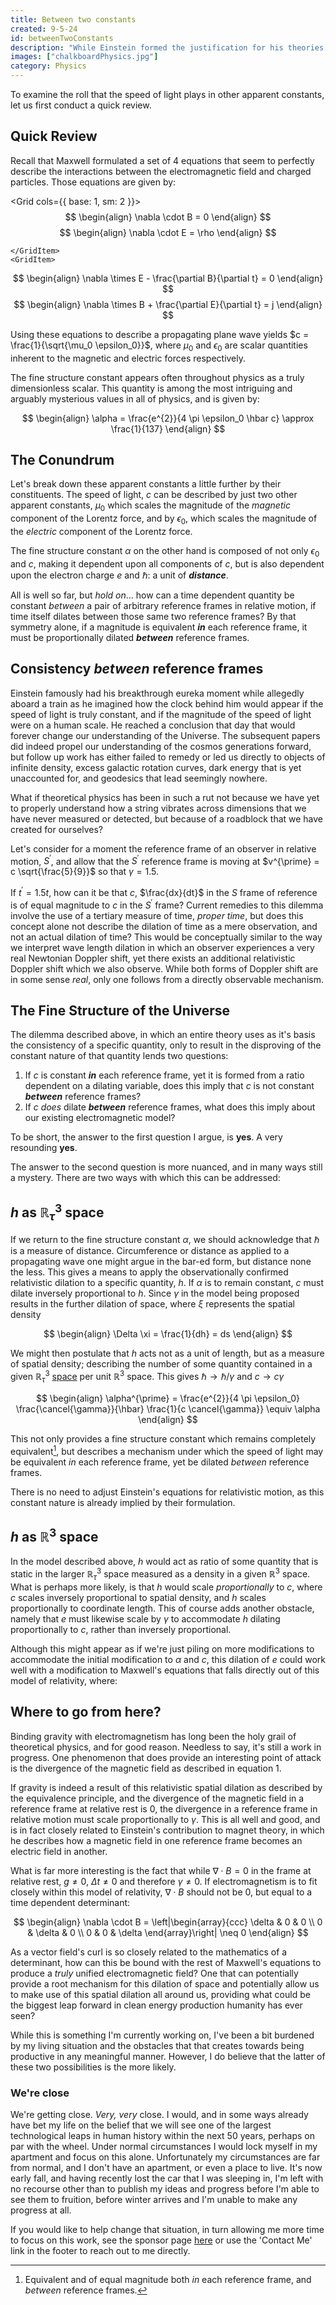 ```yaml
---
title: Between two constants
created: 9-5-24
id: betweenTwoConstants
description: "While Einstein formed the justification for his theories of relativity on the constant nature of the speed of light, as Maxwell's equations seem to imply that the speed of light is formed from other apparent constants, the fine structure constant tells a different story."
images: ["chalkboardPhysics.jpg"]
category: Physics
---
```


To examine the roll that the speed of light plays in other apparent constants, let us first conduct a quick review.

## Quick Review

Recall that Maxwell formulated a set of 4 equations that seem to perfectly describe the interactions between the electromagnetic field and charged particles. Those equations are given by:

<Grid cols={{
    base: 1,
    sm: 2
}}>
    <GridItem>
$$
\begin{align}
\nabla \cdot B = 0 
\end{align}
$$
    </GridItem>
    <GridItem>
$$
\begin{align}
\nabla \cdot E = \rho
\end{align}
$$

    </GridItem>
    <GridItem>
$$
\begin{align}
\nabla \times E - \frac{\partial B}{\partial t} = 0 
\end{align}
$$
    </GridItem>
    <GridItem>
$$
\begin{align}
\nabla \times B + \frac{\partial E}{\partial t} = j
\end{align}
$$
    </GridItem>
</Grid>



Using these equations to describe a propagating plane wave yields $c = \frac{1}{\sqrt{\mu_0 \epsilon_0}}$, where $\mu_0$ and $\epsilon_0$ are scalar quantities inherent to the magnetic and electric forces respectively.


The fine structure constant appears often throughout physics as a truly dimensionless scalar. This quantity is among the most intriguing and arguably mysterious values in all of physics, and is given by:

$$
\begin{align}
\alpha = \frac{e^{2}}{4 \pi \epsilon_0 \hbar c} \approx \frac{1}{137}
\end{align}
$$


## The Conundrum

Let's break down these apparent constants a little further by their constituents. The speed of light, $c$ can be described by just two other apparent constants, $\mu_0$ which scales the magnitude of the _magnetic_ component of the Lorentz force, and by $\epsilon_0$, which scales the magnitude of the _electric_ component of the Lorentz force.

The fine structure constant $\alpha$ on the other hand is composed of not only $\epsilon_0$ and $c$,  making it dependent upon all components of $c$, but is also dependent upon the electron charge $e$ and $\hbar$: a unit of ***distance***.

All is well so far, but _hold on_... how can a time dependent quantity be constant _between_ a pair of arbitrary reference frames in relative motion, if time itself dilates between those same two reference frames? By that symmetry alone, if a magnitude is equivalent ***in*** each reference frame, it must be proportionally dilated ***between*** reference frames.


## Consistency _between_ reference frames

Einstein famously had his breakthrough eureka moment while allegedly aboard a train as he imagined how the clock behind him would appear if the speed of light is truly constant, and if the magnitude of the speed of light were on a human scale. He reached a conclusion that day that would forever change our understanding of the Universe. The subsequent papers did indeed propel our understanding of the cosmos generations forward, but follow up work has either failed to remedy or led us directly to objects of infinite density, excess galactic rotation curves, dark energy that is yet unaccounted for, and geodesics that lead seemingly nowhere.

What if theoretical physics has been in such a rut not because we have yet to properly understand how a string vibrates across dimensions that we have never measured or detected, but because of a roadblock that we have created for ourselves?

Let's consider for a moment the reference frame of an observer in relative motion, $S^{\prime}$, and allow that the $S^{\prime}$ reference frame is moving at $v^{\prime} = c \sqrt{\frac{5}{9}}$ so that $\gamma = 1.5$.

If $t^{\prime} = 1.5 t$, how can it be that $c$, $\frac{dx}{dt}$ in the $S$ frame of reference is of equal magnitude to $c$ in the $S^{\prime}$ frame? Current remedies to this dilemma involve the use of a tertiary measure of time, _proper time_, but does this concept alone not describe the dilation of time as a mere observation, and not an actual dilation of time? This would be conceptually similar to the way we interpret wave length dilation in which an observer experiences a very real Newtonian Doppler shift, yet there exists an additional relativistic Doppler shift which we also observe. While both forms of Doppler shift are in some sense _real_, only one follows from a directly observable mechanism.


## The Fine Structure of the Universe

The dilemma described above, in which an entire theory uses as it's basis the consistency of a specific quantity, only to result in the disproving of the constant nature of that quantity lends two questions:

1. If $c$ is constant ***in*** each reference frame, yet it is formed from a ratio dependent on a dilating variable, does this imply that $c$ is not constant ***between*** reference frames?
2. If $c$ _does_ dilate ***between*** reference frames, what does this imply about our existing electromagnetic model?

To be short, the answer to the first question I argue, is **yes**. A very resounding **yes**.

The answer to the second question is more nuanced, and in many ways still a mystery. There are two ways with which this can be addressed:

## $h$ as $\mathbb{R}^{3}_\tau$ space

If we return to the fine structure constant $\alpha$, we should acknowledge that $\hbar$ is a measure of distance. Circumference or distance as applied to a propagating wave one might argue in the bar-ed form, but distance none the less. This gives a means to apply the observationally confirmed relativistic dilation to a specific quantity, $h$. If $\alpha$ is to remain constant, $c$ must dilate inversely proportional to $h$. Since $\gamma$ in the model being proposed results in the further dilation of space, where $\xi$ represents the spatial density

$$
\begin{align}
 \Delta \xi = \frac{1}{dh} = ds
\end{align}
$$

We might then postulate that $h$ acts not as a unit of length, but as a measure of spatial density; describing the number of some quantity contained in a given $\mathbb{R}^{3}_\tau$ [space](/blog/physics/problemsResolvedByTheory#charged-particle-gravitational-accel) per unit $\mathbb{R}^{3}$ space. This gives $\hbar \to \hbar / \gamma$ and $c \to c \gamma$

$$
\begin{align}
\alpha^{\prime} = \frac{e^{2}}{4 \pi \epsilon_0} \frac{\cancel{\gamma}}{\hbar} \frac{1}{c \cancel{\gamma}} \equiv \alpha
\end{align}
$$

This not only provides a fine structure constant which remains completely equivalent[^1], but describes a mechanism under which the speed of light may be equivalent _in_ each reference frame, yet be dilated _between_ reference frames.

There is no need to adjust Einstein's equations for relativistic motion, as this constant nature is already implied by their formulation.

## $h$ as $\mathbb{R}^{3}$ space

In the model described above, $h$ would act as ratio of some quantity that is static in the larger $\mathbb{R}^{3}_\tau$ space measured as a density in a given $\mathbb{R}^{3}$ space. What is perhaps more likely, is that $h$ would scale _proportionally_ to $c$, where $c$ scales inversely proportional to spatial density, and $h$ scales proportionally to coordinate length. This of course adds another obstacle, namely that $e$ must likewise scale by $\gamma$ to accommodate $h$ dilating proportionally to $c$, rather than inversely proportional.

Although this might appear as if we're just piling on more modifications to accommodate the initial modification to $\alpha$ and $c$, this dilation of $e$ could work well with a modification to Maxwell's equations that falls directly out of this model of relativity, where:


## Where to go from here?

Binding gravity with electromagnetism has long been the holy grail of theoretical physics, and for good reason. Needless to say, it's still a work in progress. One phenomenon that does provide an interesting point of attack is the divergence of the magnetic field as described in equation 1.  

If gravity is indeed a result of this relativistic spatial dilation as described by the equivalence principle, and the divergence of the magnetic field in a reference frame at relative rest is 0, the divergence in a reference frame in relative motion must scale proportionally to $\gamma$. This is all well and good, and is in fact closely related to Einstein's contribution to magnet theory, in which he describes how a magnetic field in one reference frame becomes an electric field in another.

What is far more interesting is the fact that while $\nabla \cdot B = 0$ in the frame at relative rest, $g \neq 0$, $\Delta t \neq 0$ and therefore $\gamma \neq 0$. If electromagnetism is to fit closely within this model of relativity, $\nabla \cdot B$ should not be $0$, but equal to a time dependent determinant:


$$
\begin{align}
 \nabla \cdot B = \left|\begin{array}{ccc}
    \delta & 0 & 0 \\
     0 & \delta & 0 \\
     0 & 0 & \delta
    \end{array}\right| \neq 0
\end{align}
$$


As a vector field's curl is so closely related to the mathematics of a determinant, how can this be bound with the rest of Maxwell's equations to produce a _truly_ unified electromagnetic field? One that can potentially provide a root mechanism for this dilation of space and potentially allow us to make use of this spatial dilation all around us, providing what could be the biggest leap forward in clean energy production humanity has ever seen?

While this is something I'm currently working on, I've been a bit burdened by my living situation and the obstacles that that creates towards being productive in any meaningful manner. However, I do believe that the latter of these two possibilities is the more likely.

### We're close

We're getting close. _Very, *very*_ close. I would, and in some ways already have bet my life on the belief that we will see one of the largest technological leaps in human history within the next 50 years, perhaps on par with the wheel. Under normal circumstances I would lock myself in my apartment and focus on this alone. Unfortunately my circumstances are far from normal, and I don't have an apartment, or even a place to live. It's now early fall, and having recently lost the car that I was sleeping in, I'm left with no recourse other than to publish my ideas and progress before I'm able to see them to fruition, before winter arrives and I'm unable to make any progress at all.

If you would like to help change that situation, in turn allowing me more time to focus on this work, see the sponsor page [here](/sponsor) or use the 'Contact Me' link in the footer to reach out to me directly.


[^1]: Equivalent and of equal magnitude both _in_ each reference frame, and _between_ reference frames.
